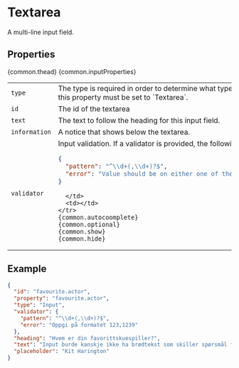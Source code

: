 
<Meta title="Building blocks/Textarea" />

# Textarea

A multi-line input field.

## Properties

<Table>
  {common.thead}
  <tbody>
    <tr>
      <td><code>type</code></td>
      <td>
        The type is required in order to determine what type of node it is. For
        a textarea, this property must be set to `Textarea`.
      </td>
      <td>Yes</td>
    </tr>
    <tr>
      <td><code>id</code></td>
      <td>The id of the textarea</td>
      <td>Yes</td>
    </tr>
    {common.inputProperties}
    <tr>
      <td><code>text</code></td>
      <td>The text to follow the heading for this input field.</td>
      <td></td>
    </tr>
    <tr>
      <td><code>information</code></td>
      <td>A notice that shows below the textarea.</td>
      <td></td>
    </tr>
    <tr>
      <td><code>validator</code></td>
      <td>
        Input validation. If a validator is provided, the following structure is
        expected:

```json
{
  "pattern": "^\\d+(,\\d+)?$",
  "error": "Value should be on either one of these formats: 123 or 123,1239."
}
```

      </td>
      <td></td>
    </tr>
    {common.autocoomplete}
    {common.optional}
    {common.show}
    {common.hide}

  </tbody>
</Table>

## Example

```json
{
  "id": "favourite.actor",
  "property": "favourite.actor",
  "type": "Input",
  "validator": {
    "pattern": "^\\d+(,\\d+)?$",
    "error": "Oppgi på formatet 123,1239"
  },
  "heading": "Hvem er din favorittskuespiller?",
  "text": "Input burde kanskje ikke ha brødtekst som skiller spørsmål fra inputfelt?",
  "placeholder": "Kit Harington"
}
```
